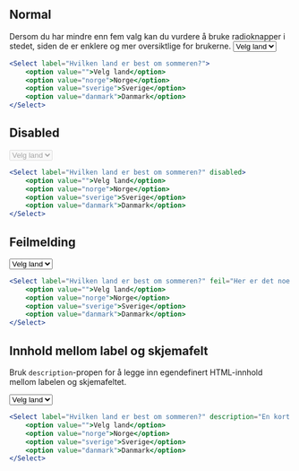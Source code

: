 
## Normal

<Alertstripe type="info">
    Dersom du har mindre enn fem valg kan du vurdere å 
    bruke <Lenke href="/components/radio">radioknapper</Lenke> i stedet, 
    siden de er enklere og mer oversiktlige for brukerne.
</Alertstripe>

<Example>
    <Select label="Hvilken land er best om sommeren?">
        <option value="">Velg land</option>
        <option value="norge">Norge</option>
        <option value="sverige">Sverige</option>
        <option value="danmark">Danmark</option>
    </Select>
</Example>

```jsx
<Select label="Hvilken land er best om sommeren?">
    <option value="">Velg land</option>
    <option value="norge">Norge</option>
    <option value="sverige">Sverige</option>
    <option value="danmark">Danmark</option>
</Select>
```

## Disabled

<Example>
    <Select label="Hvilken land er best om sommeren?" disabled>
        <option value="">Velg land</option>
        <option value="norge">Norge</option>
        <option value="sverige">Sverige</option>
        <option value="danmark">Danmark</option>
    </Select>
</Example>

```jsx
<Select label="Hvilken land er best om sommeren?" disabled>
    <option value="">Velg land</option>
    <option value="norge">Norge</option>
    <option value="sverige">Sverige</option>
    <option value="danmark">Danmark</option>
</Select>
```

## Feilmelding

<Example>
    <Select label="Hvilken land er best om sommeren?" feil="Her er det noe feil">
        <option value="">Velg land</option>
        <option value="norge">Norge</option>
        <option value="sverige">Sverige</option>
        <option value="danmark">Danmark</option>
    </Select>
</Example>

```jsx
<Select label="Hvilken land er best om sommeren?" feil="Her er det noe feil">
    <option value="">Velg land</option>
    <option value="norge">Norge</option>
    <option value="sverige">Sverige</option>
    <option value="danmark">Danmark</option>
</Select>
```

## Innhold mellom label og skjemafelt

Bruk `description`-propen for å legge inn egendefinert HTML-innhold mellom labelen og skjemafeltet.

<Example>
    <Select label="Hvilken land er best om sommeren?" description="En kort beskrivelse av listen">
        <option value="">Velg land</option>
        <option value="norge">Norge</option>
        <option value="sverige">Sverige</option>
        <option value="danmark">Danmark</option>
    </Select>
</Example>

```jsx
<Select label="Hvilken land er best om sommeren?" description="En kort beskrivelse av listen">
    <option value="">Velg land</option>
    <option value="norge">Norge</option>
    <option value="sverige">Sverige</option>
    <option value="danmark">Danmark</option>
</Select>
```
